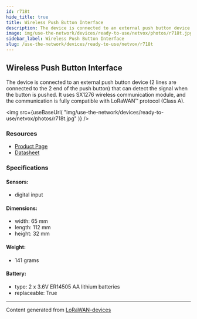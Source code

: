 ```yaml
---
id: r718t
hide_title: true
title: Wireless Push Button Interface
description: The device is connected to an external push button device (2 lines are connected to the 2 end of the push button) that can detect the signal when the button is pushed. It uses SX1276 wireless communication module, and the communication is fully compatible with LoRaWAN™ protocol (Class A).
image: img/use-the-network/devices/ready-to-use/netvox/photos/r718t.jpg
sidebar_label: Wireless Push Button Interface
slug: /use-the-network/devices/ready-to-use/netvox/r718t
---
```



## Wireless Push Button Interface

The device is connected to an external push button device (2 lines are connected to the 2 end of the push button) that can detect the signal when the button is pushed. It uses SX1276 wireless communication module, and the communication is fully compatible with LoRaWAN™ protocol (Class A).

<img
src={useBaseUrl(
"img/use-the-network/devices/ready-to-use/netvox/photos/r718t.jpg"
)}
/>

### Resources

- [Product Page](http://www.netvox.com.tw/product.asp?pro=R718T)
- [Datasheet](http://www.netvox.com.tw/um/R718T/R718Tdatasheet.pdf)

### Specifications

#### Sensors:
- digital input
#### Dimensions:
- width: 65 mm
- length: 112 mm
- height: 32 mm
#### Weight: 
- 141 grams
#### Battery: 
- type: 2 x 3.6V ER14505 AA lithium batteries
- replaceable: True



---
Content generated from [LoRaWAN-devices](https://github.com/TheThingsNetwork/lorawan-devices)